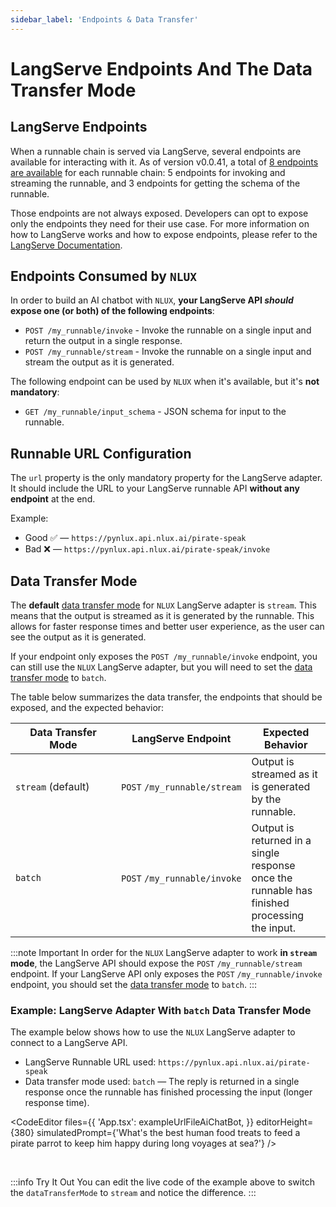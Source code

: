 ```yaml
---
sidebar_label: 'Endpoints & Data Transfer'
---
```




# LangServe Endpoints And The Data Transfer Mode

## LangServe Endpoints

When a runnable chain is served via LangServe, several endpoints are available for interacting with it.
As of version v0.0.41, a total of [8 endpoints are available](https://python.langchain.com/docs/langserve#endpoints) for each runnable chain:
5 endpoints for invoking and streaming the runnable, and 3 endpoints for getting the schema of the runnable.

Those endpoints are not always exposed. Developers can opt to expose only the endpoints they need for their use case.
For more information on how to LangServe works and how to expose endpoints, please refer to the
[LangServe Documentation](https://python.langchain.com/docs/langserve).

## Endpoints Consumed by `NLUX`

In order to build an AI chatbot with `NLUX`, **your LangServe API *should* expose one (or both) of the following endpoints**:

* `POST /my_runnable/invoke` - Invoke the runnable on a single input and return the output in a single response.
* `POST /my_runnable/stream` - Invoke the runnable on a single input and stream the output as it is generated.

The following endpoint can be used by `NLUX` when it's available, but it's **not mandatory**:

* `GET /my_runnable/input_schema` - JSON schema for input to the runnable.

## Runnable URL Configuration

The `url` property is the only mandatory property for the LangServe adapter.
It should include the URL to your LangServe runnable API **without any endpoint** at the end.

Example:

* Good ✅ ― `https://pynlux.api.nlux.ai/pirate-speak`
* Bad ❌ ― `https://pynlux.api.nlux.ai/pirate-speak/invoke`

<PlatformSelector reactJs={UrlConfigReactJs} javascript={UrlConfigJavaScript}/>

## Data Transfer Mode

The **default** [data transfer mode](/reference/adapters/langchain-langserve#data-transfer-mode) for `NLUX` LangServe adapter is `stream`.
This means that the output is streamed as it is generated by the runnable. This allows for faster response times and
better user experience, as the user can see the output as it is generated.

If your endpoint only exposes the `POST /my_runnable/invoke` endpoint, you can still use the `NLUX` LangServe adapter,
but you will need to set the [data transfer mode](/reference/adapters/langchain-langserve#data-transfer-mode) to `batch`.

The table below summarizes the data transfer, the endpoints that should be exposed, and the expected behavior:

| Data Transfer Mode | LangServe Endpoint      | Expected Behavior |
| ------------------ | ----------------------- | ----------------- |
| `stream`&nbsp;(default)&nbsp;&nbsp;&nbsp;&nbsp;&nbsp;&nbsp;&nbsp;&nbsp; | `POST`&nbsp;`/my_runnable/stream`    | Output is streamed as it is generated by the runnable. |
| `batch`            | `POST`&nbsp;`/my_runnable/invoke`    | Output is returned in a single response once the runnable has finished processing the input. |

:::note Important
In order for the `NLUX` LangServe adapter to work **in `stream` mode**, the LangServe API should expose the
`POST`&nbsp;`/my_runnable/stream` endpoint. If your LangServe API only exposes the `POST`&nbsp;`/my_runnable/invoke` endpoint,
you should set the [data transfer mode](/reference/adapters/langchain-langserve#data-transfer-mode) to `batch`.
:::

### Example: LangServe Adapter With `batch` Data Transfer Mode

The example below shows how to use the `NLUX` LangServe adapter to connect to a LangServe API.

* LangServe Runnable URL used: `https://pynlux.api.nlux.ai/pirate-speak`
* Data transfer mode used: `batch` ― The reply is returned in a single response once the runnable has finished
processing the input (longer response time).

<CodeEditor
    files={{
        'App.tsx': exampleUrlFileAiChatBot,
    }}
    editorHeight={380}
    simulatedPrompt={'What\'s the best human food treats to feed a pirate parrot to keep him happy during long voyages at sea?'}
/>

<br />

:::info Try It Out
You can edit the live code of the example above to switch the `dataTransferMode` to `stream` and notice the difference.
:::
